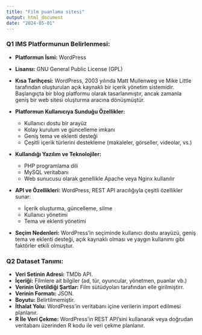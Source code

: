 ---
title: "Film puanlama sitesi"
output: html_document
date: "2024-05-01"
---

### Q1 IMS Platformunun Belirlenmesi:

- **Platformun İsmi:** WordPress
- **Lisansı:** GNU General Public License (GPL)
- **Kısa Tarihçesi:** WordPress, 2003 yılında Matt Mullenweg ve Mike Little tarafından oluşturulan açık kaynaklı bir içerik yönetim sistemidir. Başlangıçta bir blog platformu olarak tasarlanmıştır, ancak zamanla geniş bir web sitesi oluşturma aracına dönüşmüştür.

- **Platformun Kullanıcıya Sunduğu Özellikler:**
  - Kullanıcı dostu bir arayüz
  - Kolay kurulum ve güncelleme imkanı
  - Geniş tema ve eklenti desteği
  - Çeşitli içerik türlerini destekleme (makaleler, görseller, videolar, vs.)

- **Kullandığı Yazılım ve Teknolojiler:**
  - PHP programlama dili
  - MySQL veritabanı
  - Web sunucusu olarak genellikle Apache veya Nginx kullanılır

- **API ve Özellikleri:** WordPress, REST API aracılığıyla çeşitli özellikler sunar:
  - İçerik oluşturma, güncelleme, silme
  - Kullanıcı yönetimi
  - Tema ve eklenti yönetimi

- **Seçim Nedenleri:** WordPress'in seçiminde kullanıcı dostu arayüzü, geniş tema ve eklenti desteği, açık kaynaklı olması ve yaygın kullanımı gibi faktörler etkili olmuştur.

### Q2 Dataset Tanımı:

- **Veri Setinin Adresi:** TMDb API.
- **İçeriği:** Filmlere ait bilgiler (ad, tür, oyuncular, yönetmen, puanlar vb.)
- **Verinin Üretildiği Şartlar:** Film sütüdyoları tarafından elle girilmiştirr.
- **Verinin Formatı:** JSON.
- **Boyutu:** Belirtilmemiştir.
- **İthalat Yolu:** WordPress'in veritabanı içine verilerin import edilmesi planlanır.
- **R İle Veri Çekme:** WordPress'in REST API'sini kullanarak veya doğrudan veritabanı üzerinden R kodu ile veri çekme planlanır.